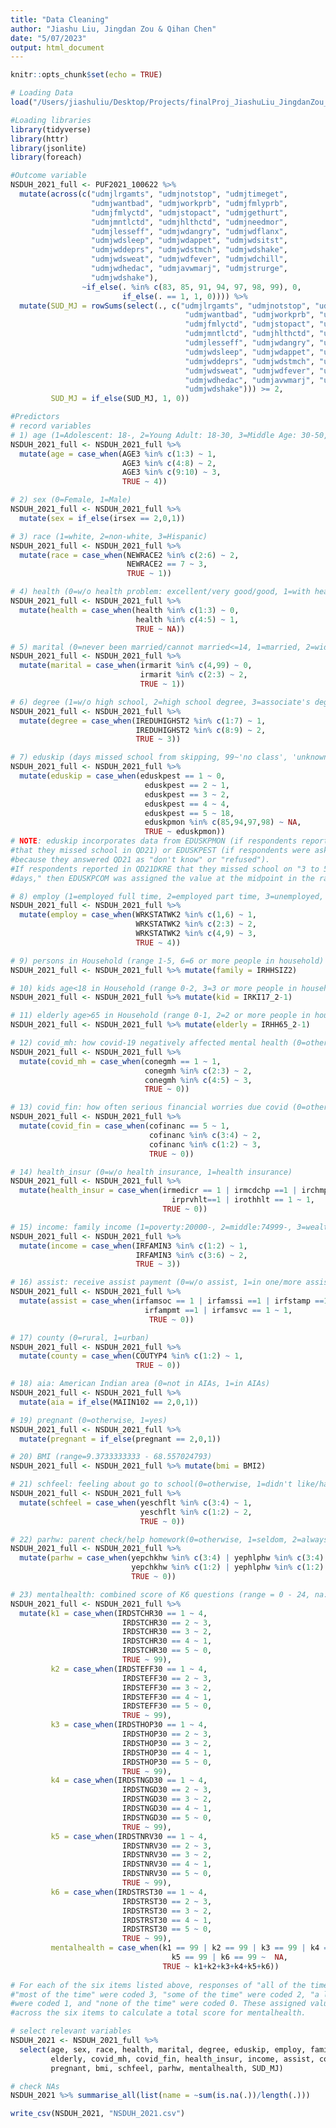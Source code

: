 ```yaml
---
title: "Data Cleaning"
author: "Jiashu Liu, Jingdan Zou & Qihan Chen"
date: "5/07/2023"
output: html_document
---
```


```r
knitr::opts_chunk$set(echo = TRUE)
```

```r
# Loading Data 
load("/Users/jiashuliu/Desktop/Projects/finalProj_JiashuLiu_JingdanZou_QihanChen/marijuana_use_disorder/data/NSDUH_2021.RData")
```

```r
#Loading libraries
library(tidyverse)
library(httr)
library(jsonlite)
library(foreach)
```

```r
#Outcome variable
NSDUH_2021_full <- PUF2021_100622 %>%
  mutate(across(c("udmjlrgamts", "udmjnotstop", "udmjtimeget", 
                  "udmjwantbad", "udmjworkprb", "udmjfmlyprb",
                  "udmjfmlyctd", "udmjstopact", "udmjgethurt", 
                  "udmjmntlctd", "udmjhlthctd", "udmjneedmor", 
                  "udmjlesseff", "udmjwdangry", "udmjwdflanx", 
                  "udmjwdsleep", "udmjwdappet", "udmjwdsitst", 
                  "udmjwddeprs", "udmjwdstmch", "udmjwdshake", 
                  "udmjwdsweat", "udmjwdfever", "udmjwdchill", 
                  "udmjwdhedac", "udmjavwmarj", "udmjstrurge", 
                  "udmjwdshake"), 
                ~if_else(. %in% c(83, 85, 91, 94, 97, 98, 99), 0,
                         if_else(. == 1, 1, 0)))) %>%
  mutate(SUD_MJ = rowSums(select(., c("udmjlrgamts", "udmjnotstop", "udmjtimeget", 
                                       "udmjwantbad", "udmjworkprb", "udmjfmlyprb",
                                       "udmjfmlyctd", "udmjstopact", "udmjgethurt", 
                                       "udmjmntlctd", "udmjhlthctd", "udmjneedmor", 
                                       "udmjlesseff", "udmjwdangry", "udmjwdflanx", 
                                       "udmjwdsleep", "udmjwdappet", "udmjwdsitst", 
                                       "udmjwddeprs", "udmjwdstmch", "udmjwdshake", 
                                       "udmjwdsweat", "udmjwdfever", "udmjwdchill", 
                                       "udmjwdhedac", "udmjavwmarj", "udmjstrurge", 
                                       "udmjwdshake"))) >= 2, 
         SUD_MJ = if_else(SUD_MJ, 1, 0))

```

```r
#Predictors
# record variables
# 1) age (1=Adolescent: 18-, 2=Young Adult: 18-30, 3=Middle Age: 30-50, 4=Elderly: 50+)
NSDUH_2021_full <- NSDUH_2021_full %>% 
  mutate(age = case_when(AGE3 %in% c(1:3) ~ 1,
                         AGE3 %in% c(4:8) ~ 2,
                         AGE3 %in% c(9:10) ~ 3,
                         TRUE ~ 4))

# 2) sex (0=Female, 1=Male)
NSDUH_2021_full <- NSDUH_2021_full %>% 
  mutate(sex = if_else(irsex == 2,0,1))

# 3) race (1=white, 2=non-white, 3=Hispanic)
NSDUH_2021_full <- NSDUH_2021_full %>% 
  mutate(race = case_when(NEWRACE2 %in% c(2:6) ~ 2,
                          NEWRACE2 == 7 ~ 3,
                          TRUE ~ 1))

# 4) health (0=w/o health problem: excellent/very good/good, 1=with health problem: fair/poor)
NSDUH_2021_full <- NSDUH_2021_full %>% 
  mutate(health = case_when(health %in% c(1:3) ~ 0,
                            health %in% c(4:5) ~ 1,
                            TRUE ~ NA))

# 5) marital (0=never been married/cannot married<=14, 1=married, 2=widowed/divorced/separated),
NSDUH_2021_full <- NSDUH_2021_full %>% 
  mutate(marital = case_when(irmarit %in% c(4,99) ~ 0,
                             irmarit %in% c(2:3) ~ 2,
                             TRUE ~ 1))

# 6) degree (1=w/o high school, 2=high school degree, 3=associate's degree/college graduate or higher)
NSDUH_2021_full <- NSDUH_2021_full %>% 
  mutate(degree = case_when(IREDUHIGHST2 %in% c(1:7) ~ 1,
                            IREDUHIGHST2 %in% c(8:9) ~ 2,
                            TRUE ~ 3))

# 7) eduskip (days missed school from skipping, 99~'no class', 'unknown') 
NSDUH_2021_full <- NSDUH_2021_full %>% 
  mutate(eduskip = case_when(eduskpest == 1 ~ 0,
                              eduskpest == 2 ~ 1,
                              eduskpest == 3 ~ 2,
                              eduskpest == 4 ~ 4,
                              eduskpest == 5 ~ 18,
                              eduskpmon %in% c(85,94,97,98) ~ NA,
                              TRUE ~ eduskpmon))
# NOTE: eduskip incorporates data from EDUSKPMON (if respondents reported a valid number of days
#that they missed school in QD21) or EDUSKPEST (if respondents were asked question QD21DKRE 
#because they answered QD21 as "don't know" or "refused"). 
#If respondents reported in QD21DKRE that they missed school on "3 to 5 days" or on "6 or more 
#days," then EDUSKPCOM was assigned the value at the midpoint in the range (i.e., 4 days or 18 days, respectively).
```

```r
# 8) employ (1=employed full time, 2=employed part time, 3=unemployed, 4=Other(incl. not in labor force))
NSDUH_2021_full <- NSDUH_2021_full %>% 
  mutate(employ = case_when(WRKSTATWK2 %in% c(1,6) ~ 1,
                            WRKSTATWK2 %in% c(2:3) ~ 2,
                            WRKSTATWK2 %in% c(4,9) ~ 3,
                            TRUE ~ 4))

# 9) persons in Household (range 1-5, 6=6 or more people in household)
NSDUH_2021_full <- NSDUH_2021_full %>% mutate(family = IRHHSIZ2)

# 10) kids age<18 in Household (range 0-2, 3=3 or more people in household)
NSDUH_2021_full <- NSDUH_2021_full %>% mutate(kid = IRKI17_2-1)

# 11) elderly age>65 in Household (range 0-1, 2=2 or more people in household)
NSDUH_2021_full <- NSDUH_2021_full %>% mutate(elderly = IRHH65_2-1)
```

```r
# 12) covid_mh: how covid-19 negatively affected mental health (0=otherwise, 1=not at all, 2=a little/some, 3=quite a bit/lot )
NSDUH_2021_full <- NSDUH_2021_full %>% 
  mutate(covid_mh = case_when(conegmh == 1 ~ 1,
                              conegmh %in% c(2:3) ~ 2,
                              conegmh %in% c(4:5) ~ 3,
                              TRUE ~ 0))

# 13) covid_fin: how often serious financial worries due covid (0=otherwise, 1=never, 2=some/rarely, 3=very often)
NSDUH_2021_full <- NSDUH_2021_full %>% 
  mutate(covid_fin = case_when(cofinanc == 5 ~ 1,
                               cofinanc %in% c(3:4) ~ 2,
                               cofinanc %in% c(1:2) ~ 3,
                               TRUE ~ 0))

# 14) health_insur (0=w/o health insurance, 1=health insurance)
NSDUH_2021_full <- NSDUH_2021_full %>% 
  mutate(health_insur = case_when(irmedicr == 1 | irmcdchp ==1 | irchmpus==1 | 
                                    irprvhlt==1 | irothhlt == 1 ~ 1,
                                  TRUE ~ 0))

```

```r
# 15) income: family income (1=poverty:20000-, 2=middle:74999-, 3=wealth:75000+)
NSDUH_2021_full <- NSDUH_2021_full %>% 
  mutate(income = case_when(IRFAMIN3 %in% c(1:2) ~ 1,
                            IRFAMIN3 %in% c(3:6) ~ 2,
                            TRUE ~ 3))

# 16) assist: receive assist payment (0=w/o assist, 1=in one/more assist)
NSDUH_2021_full <- NSDUH_2021_full %>% 
  mutate(assist = case_when(irfamsoc == 1 | irfamssi ==1 | irfstamp ==1 | 
                              irfampmt ==1 | irfamsvc == 1 ~ 1,
                               TRUE ~ 0))

# 17) county (0=rural, 1=urban)
NSDUH_2021_full <- NSDUH_2021_full %>% 
  mutate(county = case_when(COUTYP4 %in% c(1:2) ~ 1,
                            TRUE ~ 0))

# 18) aia: American Indian area (0=not in AIAs, 1=in AIAs)
NSDUH_2021_full <- NSDUH_2021_full %>% 
  mutate(aia = if_else(MAIIN102 == 2,0,1))

# 19) pregnant (0=otherwise, 1=yes)
NSDUH_2021_full <- NSDUH_2021_full %>% 
  mutate(pregnant = if_else(pregnant == 2,0,1))

# 20) BMI (range=9.3733333333 - 68.557024793)
NSDUH_2021_full <- NSDUH_2021_full %>% mutate(bmi = BMI2)
```

```r
# 21) schfeel: feeling about go to school(0=otherwise, 1=didn't like/hate, 2=like)
NSDUH_2021_full <- NSDUH_2021_full %>% 
  mutate(schfeel = case_when(yeschflt %in% c(3:4) ~ 1,
                             yeschflt %in% c(1:2) ~ 2,
                             TRUE ~ 0))

# 22) parhw: parent check/help homework(0=otherwise, 1=seldom, 2=always)
NSDUH_2021_full <- NSDUH_2021_full %>% 
  mutate(parhw = case_when(yepchkhw %in% c(3:4) | yephlphw %in% c(3:4) ~ 1,
                           yepchkhw %in% c(1:2) | yephlphw %in% c(1:2) ~ 2,
                           TRUE ~ 0))

# 23) mentalhealth: combined score of K6 questions (range = 0 - 24, na:Aged 12-17)
NSDUH_2021_full <- NSDUH_2021_full %>% 
  mutate(k1 = case_when(IRDSTCHR30 == 1 ~ 4,
                         IRDSTCHR30 == 2 ~ 3,
                         IRDSTCHR30 == 3 ~ 2,
                         IRDSTCHR30 == 4 ~ 1,
                         IRDSTCHR30 == 5 ~ 0,
                         TRUE ~ 99),
         k2 = case_when(IRDSTEFF30 == 1 ~ 4,
                         IRDSTEFF30 == 2 ~ 3,
                         IRDSTEFF30 == 3 ~ 2,
                         IRDSTEFF30 == 4 ~ 1,
                         IRDSTEFF30 == 5 ~ 0,
                         TRUE ~ 99),
         k3 = case_when(IRDSTHOP30 == 1 ~ 4,
                         IRDSTHOP30 == 2 ~ 3,
                         IRDSTHOP30 == 3 ~ 2,
                         IRDSTHOP30 == 4 ~ 1,
                         IRDSTHOP30 == 5 ~ 0,
                         TRUE ~ 99),
         k4 = case_when(IRDSTNGD30 == 1 ~ 4,
                         IRDSTNGD30 == 2 ~ 3,
                         IRDSTNGD30 == 3 ~ 2,
                         IRDSTNGD30 == 4 ~ 1,
                         IRDSTNGD30 == 5 ~ 0,
                         TRUE ~ 99),
         k5 = case_when(IRDSTNRV30 == 1 ~ 4,
                         IRDSTNRV30 == 2 ~ 3,
                         IRDSTNRV30 == 3 ~ 2,
                         IRDSTNRV30 == 4 ~ 1,
                         IRDSTNRV30 == 5 ~ 0,
                         TRUE ~ 99),
         k6 = case_when(IRDSTRST30 == 1 ~ 4,
                         IRDSTRST30 == 2 ~ 3,
                         IRDSTRST30 == 3 ~ 2,
                         IRDSTRST30 == 4 ~ 1,
                         IRDSTRST30 == 5 ~ 0,
                         TRUE ~ 99),
         mentalhealth = case_when(k1 == 99 | k2 == 99 | k3 == 99 | k4 == 99 | 
                                    k5 == 99 | k6 == 99 ~  NA,
                                  TRUE ~ k1+k2+k3+k4+k5+k6))
    
# For each of the six items listed above, responses of "all of the time" were coded 4, 
#"most of the time" were coded 3, "some of the time" were coded 2, "a little of the time" 
#were coded 1, and "none of the time" were coded 0. These assigned values were summed 
#across the six items to calculate a total score for mentalhealth.

```

```r
# select relevant variables
NSDUH_2021 <- NSDUH_2021_full %>%
  select(age, sex, race, health, marital, degree, eduskip, employ, family, kid, 
         elderly, covid_mh, covid_fin, health_insur, income, assist, county, aia, 
         pregnant, bmi, schfeel, parhw, mentalhealth, SUD_MJ)

```

```r
# check NAs
NSDUH_2021 %>% summarise_all(list(name = ~sum(is.na(.))/length(.)))
```

```r
write_csv(NSDUH_2021, "NSDUH_2021.csv")
```

